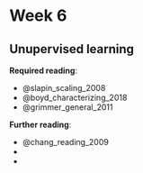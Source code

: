 # Week 6

## Unupervised learning

**Required reading**:

- @slapin_scaling_2008
- @boyd_characterizing_2018
- @grimmer_general_2011

**Further reading**:

- @chang_reading_2009
-
- 